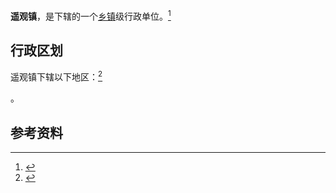 {{Notability Unreferenced |time=2017-08-22T15:16:00+00:00}}
{{Expand|time=2017-08-22T15:16:00+00:00}}
{{中国乡级行政区|32/04/12/104/000}}

'''遥观镇'''，是{{PRC admin/fullname|32/04/12/104/000|3}}下辖的一个[[乡镇|乡镇]]级行政单位。<ref>{{PRC admin/ref sgc|{{PRC admin/parent|32/04/12/104/000}}}}</ref>

== 行政区划 ==

遥观镇下辖以下地区：<ref>{{PRC admin/ref sgc|32/04/12/104/000}}</ref>

{{PRC admin/children|32/04/12/104/000}}。

== 参考资料 ==

{{reflist}}

{{行政区划小作品}}
{{PRC admin/navcat|32/04/12/104/000}}